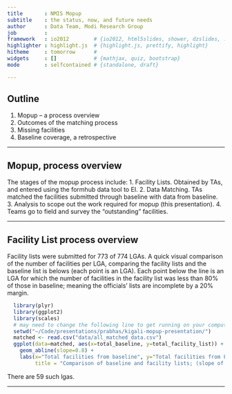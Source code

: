 ```yaml
---
title       : NMIS Mopup
subtitle    : the status, now, and future needs
author      : Data Team, Modi Research Group
job         : 
framework   : io2012        # {io2012, html5slides, shower, dzslides, ...}
highlighter : highlight.js  # {highlight.js, prettify, highlight}
hitheme     : tomorrow      # 
widgets     : []            # {mathjax, quiz, bootstrap}
mode        : selfcontained # {standalone, draft}

---
```


## Outline
1. Mopup -- a process overview
2. Outcomes of the matching process
3. Missing facilities
4. Baseline coverage, a retrospective

---

## Mopup, process overview
The stages of the mopup process include:
1. Facility Lists. Obtained by TAs, and entered using the formhub data tool to EI.
2. Data Matching. TAs matched the facilities submitted through baseline with data from baseline.
3. Analysis to scope out the work required for mopup (this presentation).
4. Teams go to field and survey the "outstanding" facilities.

---

## Facility List process overview

Facility lists were submitted for 773 of 774 LGAs. A quick visual comparison of the number of facilities per LGA, comparing the facility lists and the baseline list is belows (each point is an LGA).
Each point below the line is an LGA for which the number of facilities in the facility list was less than 80% of those in baseline; meaning the officials' lists are incomplete by a 20% margin.

```r
  library(plyr)
  library(ggplot2)
  library(scales)
  # may need to change the following line to get running on your computer
  setwd("~/Code/presentations/prabhas/kigali-mopup-presentation/")
  matched <- read.csv("data/all_matched_data.csv")
  ggplot(data=matched, aes(x=total_baseline, y=total_facility_list)) + geom_point() + 
    geom_abline(slope=0.8) +
    labs(x="Total facilities from baseline", y="Total facilities from Facility Lists",
         title = "Comparison of baseline and facility lists; (slope of line = 0.8)")
```
There are  59 such lgas.

---

<!-- ## Facility List Process Overview (2) 
#```{r echo=F, warning=F, message=F, comment=NA, fig.height=4, fig.width=13, cache=TRUE}
  shortfall_lgas <- arrange(subset(matched, total_facility_list/total_baseline < 0.8),
                      state, lga)
  lganamesdump2 = function(df1) {
    d_ply(df1, .(state), function (df) {
      print(strwrap(str_c(toupper(df[1,]$state), ": ", str_c(tolower(df$lga), collapse=", ")), 90))
      })
  }
  lganamesdump2(shortfall_lgas)
  #paste(toupper(shortfall_lgas$state), tolower(shortfall_lgas$lga), sep=" > ")
```
--->